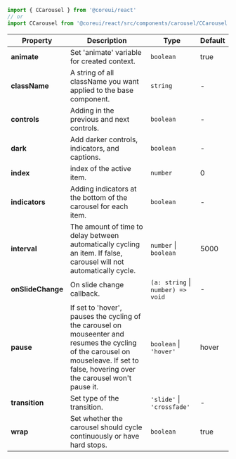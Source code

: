 
```jsx
import { CCarousel } from '@coreui/react'
// or
import CCarousel from '@coreui/react/src/components/carousel/CCarousel'
```

| Property | Description | Type | Default |
| --- | --- | --- | --- |
| **animate** | Set 'animate' variable for created context. | `boolean` | true |
| **className** | A string of all className you want applied to the base component. | `string` | - |
| **controls** | Adding in the previous and next controls. | `boolean` | - |
| **dark** | Add darker controls, indicators, and captions. | `boolean` | - |
| **index** | index of the active item. | `number` | 0 |
| **indicators** | Adding indicators at the bottom of the carousel for each item. | `boolean` | - |
| **interval** | The amount of time to delay between automatically cycling an item. If false, carousel will not automatically cycle. | `number` \| `boolean` | 5000 |
| **onSlideChange** | On slide change callback. | `(a: string` \| `number) => void` | - |
| **pause** | If set to 'hover', pauses the cycling of the carousel on mouseenter and resumes the cycling of the carousel on mouseleave. If set to false, hovering over the carousel won't pause it. | `boolean` \| `'hover'` | hover |
| **transition** | Set type of the transition. | `'slide'` \| `'crossfade'` | - |
| **wrap** | Set whether the carousel should cycle continuously or have hard stops. | `boolean` | true |

